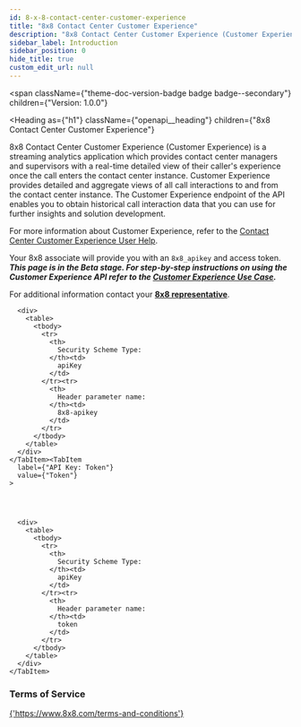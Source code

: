 ```yaml
---
id: 8-x-8-contact-center-customer-experience
title: "8x8 Contact Center Customer Experience"
description: "8x8 Contact Center Customer Experience (Customer Experience) is a streaming analytics application which provides contact center managers and supervisors with a real-time detailed view of their caller's experience once the call enters the contact center instance. Customer Experience provides detailed and aggregate views of all call interactions to and from the contact center instance. The Customer Experience endpoint of the API enables you to obtain historical call interaction data that you can use for further insights and solution development."
sidebar_label: Introduction
sidebar_position: 0
hide_title: true
custom_edit_url: null
---
```



<span
  className={"theme-doc-version-badge badge badge--secondary"}
  children={"Version: 1.0.0"}
>
</span>

<Heading
  as={"h1"}
  className={"openapi__heading"}
  children={"8x8 Contact Center Customer Experience"}
>
</Heading>



8x8 Contact Center Customer Experience (Customer Experience) is a streaming analytics application which provides contact center managers and supervisors with a real-time detailed view of their caller's experience once the call enters the contact center instance. Customer Experience provides detailed and aggregate views of all call interactions to and from the contact center instance. The Customer Experience endpoint of the API enables you to obtain historical call interaction data that you can use for further insights and solution development.  

For more information about Customer Experience, refer to the [Contact Center Customer Experience User Help](https://support.8x8.com/us/Manuals_and_User_Guides/Products/Virtual_Contact_Center_Manuals_and_User_Guides).  

Your 8x8 associate will provide you with an `8x8_apikey` and access token.
_**This page is in the Beta stage. For step-by-step instructions on using the Customer Experience API refer to the [**Customer Experience Use Case**](https://8x8gateway-8x8apis.apigee.io/customer-experience-use-case).**_ 

For additional information contact your [**8x8 representative**](mailto:vcc-dev@8x8.com). 

<div
  style={{"marginBottom":"2rem"}}
>
  <Heading
    id={"authentication"}
    as={"h2"}
    className={"openapi-tabs__heading"}
    children={"Authentication"}
  >
  </Heading><SchemaTabs
    className={"openapi-tabs__security-schemes"}
  >
    <TabItem
      label={"API Key: ApiKeyAuth"}
      value={"ApiKeyAuth"}
    >
      
      
      
      
      <div>
        <table>
          <tbody>
            <tr>
              <th>
                Security Scheme Type:
              </th><td>
                apiKey
              </td>
            </tr><tr>
              <th>
                Header parameter name:
              </th><td>
                8x8-apikey
              </td>
            </tr>
          </tbody>
        </table>
      </div>
    </TabItem><TabItem
      label={"API Key: Token"}
      value={"Token"}
    >
      
      
      
      
      <div>
        <table>
          <tbody>
            <tr>
              <th>
                Security Scheme Type:
              </th><td>
                apiKey
              </td>
            </tr><tr>
              <th>
                Header parameter name:
              </th><td>
                token
              </td>
            </tr>
          </tbody>
        </table>
      </div>
    </TabItem>
  </SchemaTabs>
</div><div
  style={{"marginBottom":"var(--ifm-paragraph-margin-bottom)"}}
>
  <h3
    style={{"marginBottom":"0.25rem"}}
  >
    Terms of Service
  </h3><a
    href={"https://www.8x8.com/terms-and-conditions"}
  >
    {'https://www.8x8.com/terms-and-conditions'}
  </a>
</div>
      